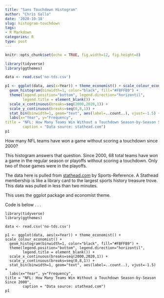 ```yaml
---
title: "Sans Touchdown Histogram"
author: "Chris Gallo"
date: '2020-10-18'
slug: histogram-touchdown
tags:
- R Markdown
categories: R
type: post
---
```


```r
knitr::opts_chunk$set(echo = TRUE, fig.width=12, fig.height=8)
```

```r
library(tidyverse)
library(ggthemes)

data <- read.csv('no-tds.csv')

p1 <- ggplot(data, aes(x=Year)) + theme_economist() + scale_colour_economist() +
  geom_histogram(binwidth=1, color="black", fill="#FBFFB9") +
  theme(legend.position="bottom", legend.direction="horizontil",
        legend.title = element_blank()) +
  scale_x_continuous(breaks=seq(2000,2020,1)) +
  scale_y_continuous(breaks=seq(0,8,1)) +
  stat_bin(binwidth=1, geom="text", aes(label=..count..), vjust=-1.5) +
  labs(x="Year", y="Frequency", 
title = "NFL: How Many Teams Win Without a Touchdown Season-by-Season Since 2000",
        caption = "Data source: stathead.com")
p1
```

How many NFL teams have won a game without scoring a touchdown since 2000? 

This histogram answers that question. Since 2000, 68 total teams have won a game in the regular season or playoffs without scoring a touchdown. Only two of those games were in the playoffs. 

The data here is pulled from [stathead.com](https://stathead.com/) by Sports-Reference. A Stathead membership is like a library card to the largest sports history treasure trove. This data was pulled in less than two minutes.

This uses the ggplot package and economist theme.

Code is below . . .

```
library(tidyverse)
library(ggthemes)

data <- read.csv('no-tds.csv')

p1 <- ggplot(data, aes(x=Year)) + theme_economist() + scale_colour_economist() +
  geom_histogram(binwidth=1, color="black", fill="#FBFFB9") +
  theme(legend.position="bottom", legend.direction="horizontil",
        legend.title = element_blank()) +
  scale_x_continuous(breaks=seq(2000,2020,1)) +
  scale_y_continuous(breaks=seq(0,8,1)) +
  stat_bin(binwidth=1, geom="text", aes(label=..count..), vjust=-1.5) +
  labs(x="Year", y="Frequency", 
title = "NFL: How Many Teams Win Without a Touchdown Season-by-Season Since 2000",
        caption = "Data source: stathead.com")
p1
```
